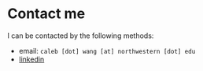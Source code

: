 # Contact me 

I can be contacted by the following methods:

- email: `caleb [dot] wang [at] northwestern [dot] edu`  
- [linkedin](https://www.linkedin.com/in/hyes92121/) 